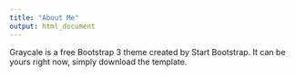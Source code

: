 ```yaml
---
title: "About Me"
output: html_document
---
```


Graycale is a free Bootstrap 3 theme created by Start Bootstrap. It can be yours right now, simply download the template.